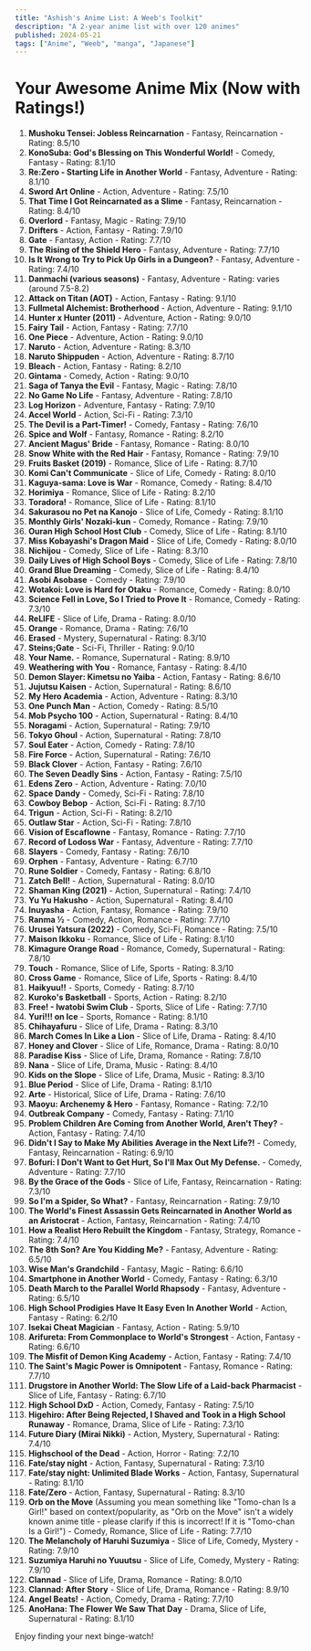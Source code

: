 ---
title: "Ashish's Anime List: A Weeb's Toolkit"
description: "A 2-year anime list with over 120 animes"
published: 2024-05-21 
tags: ["Anime", "Weeb", "manga", "Japanese"]
---

# Your Awesome Anime Mix (Now with Ratings!)

1.  **Mushoku Tensei: Jobless Reincarnation** - Fantasy, Reincarnation - Rating: 8.5/10
2.  **KonoSuba: God's Blessing on This Wonderful World!** - Comedy, Fantasy - Rating: 8.1/10
3.  **Re:Zero - Starting Life in Another World** - Fantasy, Adventure - Rating: 8.1/10
4.  **Sword Art Online** - Action, Adventure - Rating: 7.5/10
5.  **That Time I Got Reincarnated as a Slime** - Fantasy, Reincarnation - Rating: 8.4/10
6.  **Overlord** - Fantasy, Magic - Rating: 7.9/10
7.  **Drifters** - Action, Fantasy - Rating: 7.9/10
8.  **Gate** - Fantasy, Action - Rating: 7.7/10
9.  **The Rising of the Shield Hero** - Fantasy, Adventure - Rating: 7.7/10
10. **Is It Wrong to Try to Pick Up Girls in a Dungeon?** - Fantasy, Adventure - Rating: 7.4/10
11. **Danmachi (various seasons)** - Fantasy, Adventure - Rating: varies (around 7.5-8.2)
12. **Attack on Titan (AOT)** - Action, Fantasy - Rating: 9.1/10
13. **Fullmetal Alchemist: Brotherhood** - Action, Adventure - Rating: 9.1/10
14. **Hunter x Hunter (2011)** - Adventure, Action - Rating: 9.0/10
15. **Fairy Tail** - Action, Fantasy - Rating: 7.7/10
16. **One Piece** - Adventure, Action - Rating: 9.0/10
17. **Naruto** - Action, Adventure - Rating: 8.3/10
18. **Naruto Shippuden** - Action, Adventure - Rating: 8.7/10
19. **Bleach** - Action, Fantasy - Rating: 8.2/10
20. **Gintama** - Comedy, Action - Rating: 9.0/10
21. **Saga of Tanya the Evil** - Fantasy, Magic - Rating: 7.8/10
22. **No Game No Life** - Fantasy, Adventure - Rating: 7.8/10
23. **Log Horizon** - Adventure, Fantasy - Rating: 7.9/10
24. **Accel World** - Action, Sci-Fi - Rating: 7.3/10
25. **The Devil is a Part-Timer!** - Comedy, Fantasy - Rating: 7.6/10
26. **Spice and Wolf** - Fantasy, Romance - Rating: 8.2/10
27. **Ancient Magus' Bride** - Fantasy, Romance - Rating: 8.0/10
28. **Snow White with the Red Hair** - Fantasy, Romance - Rating: 7.9/10
29. **Fruits Basket (2019)** - Romance, Slice of Life - Rating: 8.7/10
30. **Komi Can't Communicate** - Slice of Life, Comedy - Rating: 8.0/10
31. **Kaguya-sama: Love is War** - Romance, Comedy - Rating: 8.4/10
32. **Horimiya** - Romance, Slice of Life - Rating: 8.2/10
33. **Toradora!** - Romance, Slice of Life - Rating: 8.1/10
34. **Sakurasou no Pet na Kanojo** - Slice of Life, Comedy - Rating: 8.1/10
35. **Monthly Girls' Nozaki-kun** - Comedy, Romance - Rating: 7.9/10
36. **Ouran High School Host Club** - Comedy, Slice of Life - Rating: 8.1/10
37. **Miss Kobayashi's Dragon Maid** - Slice of Life, Comedy - Rating: 8.0/10
38. **Nichijou** - Comedy, Slice of Life - Rating: 8.3/10
39. **Daily Lives of High School Boys** - Comedy, Slice of Life - Rating: 7.8/10
40. **Grand Blue Dreaming** - Comedy, Slice of Life - Rating: 8.4/10
41. **Asobi Asobase** - Comedy - Rating: 7.9/10
42. **Wotakoi: Love is Hard for Otaku** - Romance, Comedy - Rating: 8.0/10
43. **Science Fell in Love, So I Tried to Prove It** - Romance, Comedy - Rating: 7.3/10
44. **ReLIFE** - Slice of Life, Drama - Rating: 8.0/10
45. **Orange** - Romance, Drama - Rating: 7.6/10
46. **Erased** - Mystery, Supernatural - Rating: 8.3/10
47. **Steins;Gate** - Sci-Fi, Thriller - Rating: 9.0/10
48. **Your Name.** - Romance, Supernatural - Rating: 8.9/10
49. **Weathering with You** - Romance, Fantasy - Rating: 8.4/10
50. **Demon Slayer: Kimetsu no Yaiba** - Action, Fantasy - Rating: 8.6/10
51. **Jujutsu Kaisen** - Action, Supernatural - Rating: 8.6/10
52. **My Hero Academia** - Action, Adventure - Rating: 8.3/10
53. **One Punch Man** - Action, Comedy - Rating: 8.5/10
54. **Mob Psycho 100** - Action, Supernatural - Rating: 8.4/10
55. **Noragami** - Action, Supernatural - Rating: 7.9/10
56. **Tokyo Ghoul** - Action, Supernatural - Rating: 7.8/10
57. **Soul Eater** - Action, Comedy - Rating: 7.8/10
58. **Fire Force** - Action, Supernatural - Rating: 7.6/10
59. **Black Clover** - Action, Fantasy - Rating: 7.6/10
60. **The Seven Deadly Sins** - Action, Fantasy - Rating: 7.5/10
61. **Edens Zero** - Action, Adventure - Rating: 7.0/10
62. **Space Dandy** - Comedy, Sci-Fi - Rating: 7.8/10
63. **Cowboy Bebop** - Action, Sci-Fi - Rating: 8.7/10
64. **Trigun** - Action, Sci-Fi - Rating: 8.2/10
65. **Outlaw Star** - Action, Sci-Fi - Rating: 7.8/10
66. **Vision of Escaflowne** - Fantasy, Romance - Rating: 7.7/10
67. **Record of Lodoss War** - Fantasy, Adventure - Rating: 7.7/10
68. **Slayers** - Comedy, Fantasy - Rating: 7.6/10
69. **Orphen** - Fantasy, Adventure - Rating: 6.7/10
70. **Rune Soldier** - Comedy, Fantasy - Rating: 6.8/10
71. **Zatch Bell!** - Action, Supernatural - Rating: 8.0/10
72. **Shaman King (2021)** - Action, Supernatural - Rating: 7.4/10
73. **Yu Yu Hakusho** - Action, Supernatural - Rating: 8.4/10
74. **Inuyasha** - Action, Fantasy, Romance - Rating: 7.9/10
75. **Ranma ½** - Comedy, Action, Romance - Rating: 7.7/10
76. **Urusei Yatsura (2022)** - Comedy, Sci-Fi, Romance - Rating: 7.5/10
77. **Maison Ikkoku** - Romance, Slice of Life - Rating: 8.1/10
78. **Kimagure Orange Road** - Romance, Comedy, Supernatural - Rating: 7.8/10
79. **Touch** - Romance, Slice of Life, Sports - Rating: 8.3/10
80. **Cross Game** - Romance, Slice of Life, Sports - Rating: 8.4/10
81. **Haikyuu!!** - Sports, Comedy - Rating: 8.7/10
82. **Kuroko's Basketball** - Sports, Action - Rating: 8.2/10
83. **Free! - Iwatobi Swim Club** - Sports, Slice of Life - Rating: 7.7/10
84. **Yuri!!! on Ice** - Sports, Romance - Rating: 8.1/10
85. **Chihayafuru** - Slice of Life, Drama - Rating: 8.3/10
86. **March Comes In Like a Lion** - Slice of Life, Drama - Rating: 8.4/10
87. **Honey and Clover** - Slice of Life, Romance, Drama - Rating: 8.0/10
88. **Paradise Kiss** - Slice of Life, Drama, Romance - Rating: 7.8/10
89. **Nana** - Slice of Life, Drama, Music - Rating: 8.4/10
90. **Kids on the Slope** - Slice of Life, Drama, Music - Rating: 8.3/10
91. **Blue Period** - Slice of Life, Drama - Rating: 8.1/10
92. **Arte** - Historical, Slice of Life, Drama - Rating: 7.6/10
93. **Maoyu: Archenemy & Hero** - Fantasy, Romance - Rating: 7.2/10
94. **Outbreak Company** - Comedy, Fantasy - Rating: 7.1/10
95. **Problem Children Are Coming from Another World, Aren't They?** - Action, Fantasy - Rating: 7.4/10
96. **Didn't I Say to Make My Abilities Average in the Next Life?!** - Comedy, Fantasy, Reincarnation - Rating: 6.9/10
97. **Bofuri: I Don't Want to Get Hurt, So I'll Max Out My Defense.** - Comedy, Adventure - Rating: 7.7/10
98. **By the Grace of the Gods** - Slice of Life, Fantasy, Reincarnation - Rating: 7.3/10
99. **So I'm a Spider, So What?** - Fantasy, Reincarnation - Rating: 7.9/10
100.  **The World's Finest Assassin Gets Reincarnated in Another World as an Aristocrat** - Action, Fantasy, Reincarnation - Rating: 7.4/10
101.  **How a Realist Hero Rebuilt the Kingdom** - Fantasy, Strategy, Romance - Rating: 7.4/10
102.  **The 8th Son? Are You Kidding Me?** - Fantasy, Adventure - Rating: 6.5/10
103.  **Wise Man's Grandchild** - Fantasy, Magic - Rating: 6.6/10
104.  **Smartphone in Another World** - Comedy, Fantasy - Rating: 6.3/10
105.  **Death March to the Parallel World Rhapsody** - Fantasy, Adventure - Rating: 6.5/10
106.  **High School Prodigies Have It Easy Even In Another World** - Action, Fantasy - Rating: 6.2/10
107.  **Isekai Cheat Magician** - Fantasy, Action - Rating: 5.9/10
108.  **Arifureta: From Commonplace to World's Strongest** - Action, Fantasy - Rating: 6.6/10
109.  **The Misfit of Demon King Academy** - Action, Fantasy - Rating: 7.4/10
110.  **The Saint's Magic Power is Omnipotent** - Fantasy, Romance - Rating: 7.7/10
111.  **Drugstore in Another World: The Slow Life of a Laid-back Pharmacist** - Slice of Life, Fantasy - Rating: 6.7/10
112.  **High School DxD** - Action, Comedy, Fantasy - Rating: 7.5/10
113.  **Higehiro: After Being Rejected, I Shaved and Took in a High School Runaway** - Romance, Drama, Slice of Life - Rating: 7.3/10
114.  **Future Diary (Mirai Nikki)** - Action, Mystery, Supernatural - Rating: 7.4/10
115.  **Highschool of the Dead** - Action, Horror - Rating: 7.2/10
116.  **Fate/stay night** - Action, Fantasy, Supernatural - Rating: 7.3/10
117.  **Fate/stay night: Unlimited Blade Works** - Action, Fantasy, Supernatural - Rating: 8.1/10
118.  **Fate/Zero** - Action, Fantasy, Supernatural - Rating: 8.3/10
119.  **Orb on the Move** (Assuming you mean something like "Tomo-chan Is a Girl!" based on context/popularity, as "Orb on the Move" isn't a widely known anime title - please clarify if this is incorrect! If it is "Tomo-chan Is a Girl!") - Comedy, Romance, Slice of Life - Rating: 7.7/10
120.  **The Melancholy of Haruhi Suzumiya** - Slice of Life, Comedy, Mystery - Rating: 7.9/10
121.  **Suzumiya Haruhi no Yuuutsu** - Slice of Life, Comedy, Mystery - Rating: 7.9/10
122.  **Clannad** - Slice of Life, Drama, Romance - Rating: 8.0/10
123.  **Clannad: After Story** - Slice of Life, Drama, Romance - Rating: 8.9/10
124.  **Angel Beats!** - Action, Comedy, Drama - Rating: 7.7/10
125.  **AnoHana: The Flower We Saw That Day** - Drama, Slice of Life, Supernatural - Rating: 8.1/10


Enjoy finding your next binge-watch!

